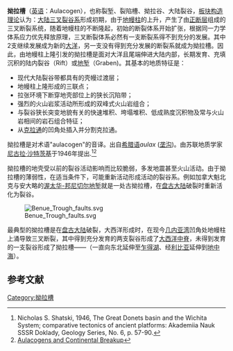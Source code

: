 {{Link style|time=2015-12-11T07:12:01+00:00}}

'''拗拉槽'''（[[英语|英语]]：Aulacogen），也称裂堑、裂陷槽、拗拉谷、大陆裂谷，[[板块构造论|板块构造理论]]认为：[[三叉汇接区#大陆三叉裂谷系|大陆三叉裂谷系]]形成初期，由于[[地函熱柱|地幔柱]]的上升，产生了由[[斷層|正断层]]组成的三叉断裂系统，随着地幔柱的不断隆起，初始的断裂体系开始扩张，根据同一力学体系应力优先释放原理，三叉断裂体系必然有一支断裂系得不到充分的发展。其中2支继续发展成为新的[[洋|大洋]]，另一支没有得到充分发展的断裂系就成为拗拉槽。因此，由地幔柱上隆引发的拗拉槽是面对大洋且尾端伸进大陆内部，长期发育、充填沉积的陆内裂谷（Rift）或[[地堑|地堑]]（Graben)。其基本的地质特征是：

*现代大陆裂谷带都具有的壳幔过渡层；
*地幔柱上隆形成的三联点；
*拉张环境下断穿地壳部位上的狭长沉陷带；
*强烈的火山岩浆活动所形成的双峰式火山岩组合；
*与裂谷狭长突变地貌有关的快速堆积、垮塌堆积、低成熟度沉积物及常与火山岩相间的岩石组合特征；
*从[[克拉通|克拉通]]的凹角处插入并分割克拉通。
  
拗拉槽是对术语"aulacogen"的音译。出自[[希腊语|希腊语]]''aulax'' ([[垄沟|垄沟]])。由苏联地质学家[[:en:Nicholas_Shatski|尼古拉·沙特茨基]]于1946年提出.<ref name=Shatski> Nicholas S. Shatski, 1946, The Great Donets basin and the Wichita System; comparative tectonics of ancient platforms: Akademiia Nauk SSSR Doklady, Geology Series, No. 6, p. 57-90. </ref><ref>[http://arjournals.annualreviews.org/doi/abs/10.1146/annurev.ea.05.050177.002103 Aulacogens and Continental Breakup] </ref>
 
拗拉槽的地壳受以前的裂谷活动影响而比较脆弱，多发地震甚至火山活动。由于拗拉槽的薄弱性，在适当条件下，可能重新活动形成活动的裂谷系。例如加拿大魁北克与安大略的[[:en:Ottawa-Bonnechere_Graben|渥太华-邦尼切尔地堑]]就是一处古拗拉槽，在[[盘古大陆|盘古大陆]]破裂时重新活化为裂谷。

[[File:Benue_Trough_faults.svg|thumb]]

最典型的拗拉槽是在[[盘古大陆|盘古大陆]]破裂，大西洋形成时，在现今[[几内亚湾|几内亚湾]]凹角处地幔柱上涌导致三叉断裂，其中得到充分发育的两支裂谷形成了[[大西洋中脊|大西洋中脊]]，未得到发育的一支裂谷形成了拗拉槽——{{tsl|en|West and Central African Rift System|西非裂谷系}}（一直向东北延伸至[[乍得湖|乍得湖]]、经[[利比亚|利比亚]]延伸到[[地中海|地中海]]）。

==参考文献==
{{reflist}}

[[Category:拗拉槽|Category:拗拉槽]]


{{Geology-stub}}